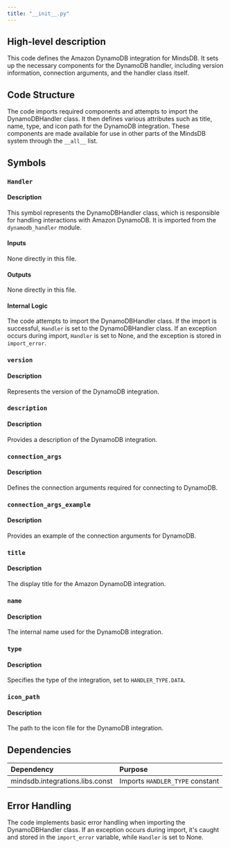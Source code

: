 ```yaml
---
title: "__init__.py"
---
```


## High-level description
This code defines the Amazon DynamoDB integration for MindsDB. It sets up the necessary components for the DynamoDB handler, including version information, connection arguments, and the handler class itself.

## Code Structure
The code imports required components and attempts to import the DynamoDBHandler class. It then defines various attributes such as title, name, type, and icon path for the DynamoDB integration. These components are made available for use in other parts of the MindsDB system through the `__all__` list.

## Symbols

### `Handler`
#### Description
This symbol represents the DynamoDBHandler class, which is responsible for handling interactions with Amazon DynamoDB. It is imported from the `dynamodb_handler` module.

#### Inputs
None directly in this file.

#### Outputs
None directly in this file.

#### Internal Logic
The code attempts to import the DynamoDBHandler class. If the import is successful, `Handler` is set to the DynamoDBHandler class. If an exception occurs during import, `Handler` is set to None, and the exception is stored in `import_error`.

### `version`
#### Description
Represents the version of the DynamoDB integration.

### `description`
#### Description
Provides a description of the DynamoDB integration.

### `connection_args`
#### Description
Defines the connection arguments required for connecting to DynamoDB.

### `connection_args_example`
#### Description
Provides an example of the connection arguments for DynamoDB.

### `title`
#### Description
The display title for the Amazon DynamoDB integration.

### `name`
#### Description
The internal name used for the DynamoDB integration.

### `type`
#### Description
Specifies the type of the integration, set to `HANDLER_TYPE.DATA`.

### `icon_path`
#### Description
The path to the icon file for the DynamoDB integration.

## Dependencies
| Dependency | Purpose |
|:-----------|:--------|
| mindsdb.integrations.libs.const | Imports `HANDLER_TYPE` constant |

## Error Handling
The code implements basic error handling when importing the DynamoDBHandler class. If an exception occurs during import, it's caught and stored in the `import_error` variable, while `Handler` is set to None.